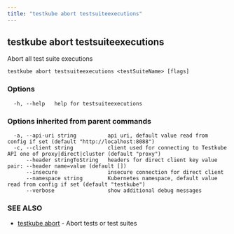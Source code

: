 ```yaml
---
title: "testkube abort testsuiteexecutions"
---
```



<LegacyWarning />

## testkube abort testsuiteexecutions

Abort all test suite executions

```
testkube abort testsuiteexecutions <testSuiteName> [flags]
```

### Options

```
  -h, --help   help for testsuiteexecutions
```

### Options inherited from parent commands

```
  -a, --api-uri string          api uri, default value read from config if set (default "http://localhost:8088")
  -c, --client string           client used for connecting to Testkube API one of proxy|direct|cluster (default "proxy")
      --header stringToString   headers for direct client key value pair: --header name=value (default [])
      --insecure                insecure connection for direct client
      --namespace string        Kubernetes namespace, default value read from config if set (default "testkube")
      --verbose                 show additional debug messages
```

### SEE ALSO

* [testkube abort](testkube-abort.mdx)	 - Abort tests or test suites

